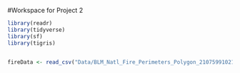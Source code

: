 
#Workspace for Project 2

```r
library(readr)
library(tidyverse)
library(sf)
library(tigris)


fireData <- read_csv("Data/BLM_Natl_Fire_Perimeters_Polygon_2107599102123017372.csv")


```

